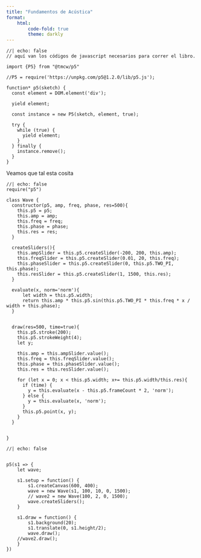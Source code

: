 ```yaml
---
title: "Fundamentos de Acústica"
format:
    html:
        code-fold: true
        theme: darkly
---
```


```ojs
//| echo: false
// aquí van los códigos de javascript necesarios para correr el libro.

import {P5} from "@tmcw/p5"

//P5 = require('https://unpkg.com/p5@1.2.0/lib/p5.js');

function* p5(sketch) {
  const element = DOM.element('div');
  
  yield element;
  
  const instance = new P5(sketch, element, true);
  
  try {
    while (true) {
      yield element;
    }
  } finally {
    instance.remove();
  }
}

```

Veamos que tal esta cosita

```ojs
//| echo: false
require("p5")

class Wave {
  constructor(p5, amp, freq, phase, res=500){
    this.p5 = p5;
    this.amp = amp;
    this.freq = freq;
    this.phase = phase;
    this.res = res;
  }
  
  createSliders(){
    this.ampSlider = this.p5.createSlider(-200, 200, this.amp);
    this.freqSlider = this.p5.createSlider(0.01, 20, this.freq);
    this.phaseSlider = this.p5.createSlider(0, this.p5.TWO_PI, this.phase);
    this.resSlider = this.p5.createSlider(1, 1500, this.res);
  }
  
  evaluate(x, norm='norm'){
      let width = this.p5.width;
      return this.amp * this.p5.sin(this.p5.TWO_PI * this.freq * x / width + this.phase);
  }
    
  
  draw(res=500, time=true){
    this.p5.stroke(200);
    this.p5.strokeWeight(4);
    let y;
    
    this.amp = this.ampSlider.value();
    this.freq = this.freqSlider.value();
    this.phase = this.phaseSlider.value();
    this.res = this.resSlider.value();
    
    for (let x = 0; x < this.p5.width; x+= this.p5.width/this.res){
      if (time) {
        y = this.evaluate(x - this.p5.frameCount * 2, 'norm');
      } else {
        y = this.evaluate(x, 'norm');
      }
      this.p5.point(x, y);
    }
  }
  

}
```

```ojs
//| echo: false


p5(s1 => {
    let wave;

    s1.setup = function() {
        s1.createCanvas(600, 400);
        wave = new Wave(s1, 100, 10, 0, 1500);
        // wave2 = new Wave(100, 2, 0, 1500);
        wave.createSliders();
    }

    s1.draw = function() {
        s1.background(20);
        s1.translate(0, s1.height/2);
        wave.draw();
    //wave2.draw();
    }
}) 
```